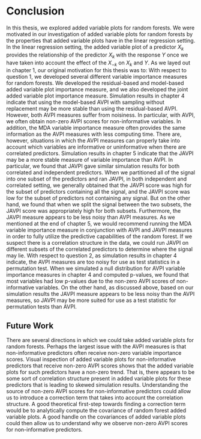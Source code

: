 # Conclusion {-}

In this thesis, we explored added variable plots for random forests. We were motivated in our investigation of added variable plots for random forests by the properties that added variable plots have in the linear regression setting. In the linear regression setting, the added variable plot of a predictor $X_k$ provides the relationship of the predictor $X_k$ with the response $Y$ once we have taken into account the effect of the $X_{-k}$ on $X_k$ and $Y$. \par 

As we layed out in chapter 1, our original motivation for this thesis was to:
\begin{enumerate}
  \item Develop computationally tractable random forest variable importance measures which can handle correlated predictors in the data. 
  \item Extend our random forest variable importance measures to a hypothesis testing framework via permutation tests. 
\end{enumerate}
  \par
  
With respect to question 1, we developed several different variable importance measures for random forests. We developed the residual-based and model-based added variable plot importance measure, and we also developed the joint added variable plot importance measure. Simulation results in chapter 4 indicate that using the model-based AVPI with sampling without replacement may be more stable than using the residual-based AVPI. However, both AVPI measures suffer from noisiness. In particular, with AVPI, we often obtain non-zero AVPI scores for non-informative variables. In addition, the MDA variable importance measure often provides the same information as the AVPI measures with less computing time. There are, however, situations in which the AVPI measures can properly take into account which variables are informative or uninformative when there are correlated predictors. \par 

Simulation results in chapter 5 indicate that the JAVPI may be a more stable measure of variable importance than AVPI. In particular, we found that JAVPI gave similar simulation results for both correlated and independent predictors. When we partitioned all of the signal into one subset of the predictors and ran JAVPI, in both independent and correlated setting, we generally obtained that the JAVPI score was high for the subset of predictors containing all the signal, and the JAVPI score was low for the subset of predictors not containing any signal. But on the other hand, we found that when we split the signal between the two subsets, the JAVPI score was appropriately high for both subsets. Furthermore, the JAVPI measure appears to be less noisy than AVPI measures. As we mentioned at the end of chapter 5, we would recommend running the MDA variable importance measure in conjunction with AVPI and JAVPI measures in order to fully utilize the predictive capabilities of the random forest. If we suspect there is a correlation structure in the data, we could run JAVPI on different subsets of the correlated predictors to determine where the signal may lie. \par 

With respect to question 2, as simulation results in chapter 4 indicate, the AVPI measures are too noisy for use as test statistics in a permutation test. When we simulated a null distribution for AVPI variable importance measures in chapter 4 and computed p-values, we found that most variables had low p-values due to the non-zero AVPI scores of non-informative variables. On the other hand, as discussed above, based on our simulation results the JAVPI measure appears to be less noisy than the AVPI measures, so JAVPI may be more suited for use as a test statistic for permutation tests than AVPI.   \par 

## Future Work

There are several directions in which we could take added variable plots for random forests. Perhaps the largest issue with the AVPI measures is that non-informative predictors often receive non-zero variable importance scores. Visual inspection of added variable plots for non-informative predictors that receive non-zero AVPI scores shows that the added variable plots for such predictors have a non-zero trend. That is, there appears to be some sort of correlation structure present in added variable plots for these predictors that is leading to skewed simulation results. Understanding the source of non-zero AVPI scores for non-informative predictors could allow us to introduce a correction term that takes into account the correlation structure. A good theoretical first-step towards finding a correction term would be to analytically compute the covariance of random forest added variable plots. A good handle on the covariances of added variable plots could then allow us to understand why we observe non-zero AVPI scores for non-informative predictors. \par


  